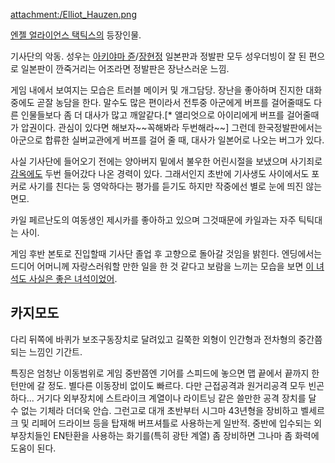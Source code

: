 attachment:/Elliot_Hauzen.png

[[엔젤 얼라이언스 택틱스]]의 등장인물.

기사단의 악동. 성우는 [[아키야마 쥰]]/[[장현정]]
일본판과 정발판 모두 성우더빙이 잘 된 편으로 일본판이 깐죽거리는 어조라면 정발판은 장난스러운 느낌.

게임 내에서 보여지는 모습은 트러블 메이커 및 개그담당. 장난을 좋아하며 진지한 대화 중에도 곧잘 농담을 한다.
말수도 많은 편이라서 전투중 아군에게 버프를 걸어줄때도 다른 인물들보다 좀 더 대사가 많고 깨알같다.[* 앨리엇으로 아이리에게 버프를 걸어줄때가 압권이다. 관심이 있다면 해보자~~꼭해봐라 두번해라~~] 그런데 한국정발판에서는 아군으로 합류한 실버교관에게 버프를 걸어 줄 때, 대사가 일본어로 나오는 버그가 있다.

사실 기사단에 들어오기 전에는 양아버지 밑에서 불우한 어린시절을 보냈으며 사기죄로 [[감옥]]에도 두번 들어갔다 나온 경력이 있다. 그래서인지 초반에 기사생도 사이에서도 포커로 사기를 친다는 둥 영악하다는 평가를 듣기도 하지만 작중에선 별로 눈에 띄진 않는 면모.

카일 페르난도의 여동생인 제시카를 좋아하고 있으며 그것때문에 카일과는 자주 틱틱대는 사이.

게임 후반 본토로 진입할때 기사단 졸업 후 고향으로 돌아갈 것임을 밝힌다.
엔딩에서는 드디어 어머니께 자랑스러워할 만한 일을 한 것 같다고 보람을 느끼는 모습을 보면 [[이 녀석도 사실은 좋은 녀석이었어]].

== 카지모도 ==
다리 뒤쪽에 바퀴가 보조구동장치로 달려있고 길쭉한 외형이 인간형과 전차형의 중간쯤 되는 느낌인 기간트.
 
특징은 엄청난 이동범위로 게임 중반쯤엔 기어를 스피드에 놓으면 맵 끝에서 끝까지 한턴만에 갈 정도. 별다른 이동장비 없이도 빠르다.
다만 근접공격과 원거리공격 모두 빈곤하다... 거기다 외부장치에 스트라이크 계열이나 라이트닝 같은 쓸만한 공격 장치를 달 수 없는 기체라 더더욱 안습.
그런고로 대개 초반부터 시그마 43년형을 장비하고 벨세르크 및 리페어 드라이브 등을 탑재해 버프셔틀로 사용하는게 일반적. 
중반에 입수되는 외부장치들인 EN탄환을 사용하는 화기를(특히 광탄 계열) 좀 장비하면 그나마 좀 화력에 도움이 된다.
